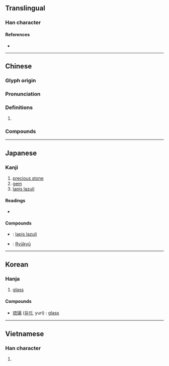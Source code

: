 {{character info}}
==Translingual==

===Han character===
{{Han char|rn=96|rad=玉|as=07|sn=10|four=10113|canj=MGYIU|ids=⿰[[玉|⺩]][[㐬]]}}

====References====
* {{Han ref|kx=0733.080|dkj=20978|hdz=21118.090|uh=7409|ud=29705|bh=AF5B|bd=44891}}

----

==Chinese==
{{zh-forms}}

===Glyph origin===
{{Han etym}}

===Pronunciation===
{{zh-pron
|m=liú
|c=lau4
|h=pfs=
|md=
|mn=liû
|w=
|mc=y
|oc=y
|cat=n
}}

===Definitions===
{{zh-hanzi}}

# {{zh-used in|琉璃}}

===Compounds===
{{zh-der|琉璃燈|萬頃琉璃|琉璃|琉璃珠|琉璃工藝|琉璃磚|琉璃瓦|琉璃球兒|琉璃喇叭|琉球群島|琉璃廠|淨琉璃|琉特琴|帛琉}}

----

==Japanese==

===Kanji===
{{ja-kanji|grade=8|rs=玉07}}

# [[precious stone]]
# [[gem]]
# [[lapis lazuli]]

====Readings====
* {{ja-readings
|goon=る
|kanon=りゅう<りう
|kun=
|nanori=
}}

====Compounds====
* {{ja-r|琉璃|るり}}: [[lapis lazuli]]
* {{ja-r|琉球|りゅうきゅう}}: [[Ryūkyū]]
----

==Korean==

===Hanja===
{{ko-hanja|hangeul=[[류]]>[[유]]|eumhun=[[유리]]|rv=ryu>yu|mr=ryu>yu|y=lyu>yu|ehrv=yuri|ehmr=yuri|ehy=yuli}}

# [[glass]]

====Compounds====
* [[琉璃]] ([[유리]], yuri) : [[glass]]


----

==Vietnamese==

===Han character===
{{vi-hantu|rs=玉07|lưu}}

# {{rfdef|vi|sort=玉07}}